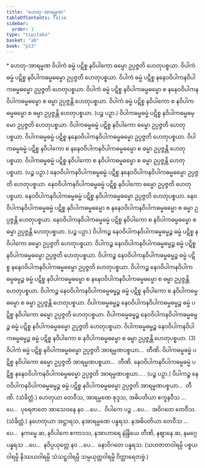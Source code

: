 ```yaml
---
title: "ဟေတု-အာရမ္မဏ"
tableOfContents: false
sidebar:
  order: 1
type: "tipitaka"
basket: "ab"
book: "p13"
---
```



<DynamicBreadcrumb />

<Paragraph type="center" book="p13">
* ဟေတု-အာရမ္မဏ
</Paragraph>

<Division number="17" book="p13" e="ch" v="40" p="179">

<Paragraph number="33" book="p13">
ဝိပါကံ ဓမ္မံ ပဋိစ္စ နဝိပါကော ဓမ္မော ဥပ္ပဇ္ဇတိ ဟေတုပစ္စယာ. ဝိပါကံ ဓမ္မံ ပဋိစ္စ နဝိပါကဓမ္မဓမ္မော ဥပ္ပဇ္ဇတိ ဟေတုပစ္စယာ. ဝိပါကံ ဓမ္မံ ပဋိစ္စ နနေဝဝိပါကနဝိပါကဓမ္မဓမ္မော ဥပ္ပဇ္ဇတိ ဟေတုပစ္စယာ. ဝိပါကံ ဓမ္မံ ပဋိစ္စ နဝိပါကဓမ္မဓမ္မော စ နနေဝဝိပါကနဝိပါကဓမ္မဓမ္မော စ ဓမ္မာ ဥပ္ပဇ္ဇန္တိ ဟေတုပစ္စယာ. ဝိပါကံ ဓမ္မံ ပဋိစ္စ နဝိပါကော စ နဝိပါကဓမ္မဓမ္မော စ ဓမ္မာ ဥပ္ပဇ္ဇန္တိ ဟေတုပစ္စယာ. (ပဉ္စ ပဉှာ.)
</Paragraph>

</Division>
<Division number="18" book="p13" e="ch" v="40" p="179">

<Paragraph number="34" book="p13">
ဝိပါကဓမ္မဓမ္မံ ပဋိစ္စ နဝိပါကဓမ္မဓမ္မော ဥပ္ပဇ္ဇတိ ဟေတုပစ္စယာ. ဝိပါကဓမ္မဓမ္မံ ပဋိစ္စ နဝိပါကော ဓမ္မော ဥပ္ပဇ္ဇတိ ဟေတုပစ္စယာ. ဝိပါကဓမ္မဓမ္မံ ပဋိစ္စ နနေဝဝိပါကနဝိပါကဓမ္မဓမ္မော ဥပ္ပဇ္ဇတိ ဟေတုပစ္စယာ. ဝိပါကဓမ္မဓမ္မံ ပဋိစ္စ နဝိပါကော စ နနေဝဝိပါကနဝိပါကဓမ္မဓမ္မော စ ဓမ္မာ ဥပ္ပဇ္ဇန္တိ ဟေတုပစ္စယာ. ဝိပါကဓမ္မဓမ္မံ ပဋိစ္စ နဝိပါကော စ နဝိပါကဓမ္မဓမ္မော စ ဓမ္မာ ဥပ္ပဇ္ဇန္တိ ဟေတုပစ္စယာ. (ပဉ္စ ပဉှာ.)
</Paragraph>

</Division>
<Division number="19" book="p13" e="ch" v="40" p="180">

<Paragraph number="35" book="p13">
နေဝဝိပါကနဝိပါကဓမ္မဓမ္မံ ပဋိစ္စ နနေဝဝိပါကနဝိပါကဓမ္မဓမ္မော ဥပ္ပဇ္ဇတိ ဟေတုပစ္စယာ. နေဝဝိပါကနဝိပါကဓမ္မဓမ္မံ ပဋိစ္စ နဝိပါကော ဓမ္မော ဥပ္ပဇ္ဇတိ ဟေတုပစ္စယာ. နေဝဝိပါကနဝိပါကဓမ္မဓမ္မံ ပဋိစ္စ နဝိပါကဓမ္မဓမ္မော ဥပ္ပဇ္ဇတိ ဟေတုပစ္စယာ. နေဝဝိပါကနဝိပါကဓမ္မဓမ္မံ ပဋိစ္စ နဝိပါကဓမ္မဓမ္မော စ နနေဝဝိပါကနဝိပါကဓမ္မဓမ္မော စ ဓမ္မာ ဥပ္ပဇ္ဇန္တိ ဟေတုပစ္စယာ. နေဝဝိပါကနဝိပါကဓမ္မဓမ္မံ ပဋိစ္စ နဝိပါကော စ နဝိပါကဓမ္မဓမ္မော စ ဓမ္မာ ဥပ္ပဇ္ဇန္တိ ဟေတုပစ္စယာ. (ပဉ္စ ပဉှာ.)
</Paragraph>

</Division>
<Division number="20" book="p13" e="ch" v="40" p="180">

<Paragraph number="36" book="p13">
ဝိပါကဉ္စ နေဝဝိပါကနဝိပါကဓမ္မဓမ္မဉ္စ ဓမ္မံ ပဋိစ္စ နဝိပါကော ဓမ္မော ဥပ္ပဇ္ဇတိ ဟေတုပစ္စယာ. ဝိပါကဉ္စ နေဝဝိပါကနဝိပါကဓမ္မဓမ္မဉ္စ ဓမ္မံ ပဋိစ္စ နဝိပါကဓမ္မဓမ္မော ဥပ္ပဇ္ဇတိ ဟေတုပစ္စယာ. ဝိပါကဉ္စ နေဝဝိပါကနဝိပါကဓမ္မဓမ္မဉ္စ ဓမ္မံ ပဋိစ္စ နနေဝဝိပါကနဝိပါကဓမ္မဓမ္မော ဥပ္ပဇ္ဇတိ ဟေတုပစ္စယာ. ဝိပါကဉ္စ နေဝဝိပါကနဝိပါကဓမ္မဓမ္မဉ္စ ဓမ္မံ ပဋိစ္စ နဝိပါကဓမ္မဓမ္မော စ နနေဝဝိပါကနဝိပါကဓမ္မဓမ္မော စ ဓမ္မာ ဥပ္ပဇ္ဇန္တိ ဟေတုပစ္စယာ. ဝိပါကဉ္စ နေဝဝိပါကနဝိပါကဓမ္မဓမ္မဉ္စ ဓမ္မံ ပဋိစ္စ နဝိပါကော စ နဝိပါကဓမ္မဓမ္မော စ ဓမ္မာ ဥပ္ပဇ္ဇန္တိ ဟေတုပစ္စယာ.
</Paragraph>

<Paragraph number="37" book="p13">
ဝိပါကဓမ္မဓမ္မဉ္စ နေဝဝိပါကနဝိပါကဓမ္မဓမ္မဉ္စ ဓမ္မံ ပဋိစ္စ နဝိပါကော ဓမ္မော ဥပ္ပဇ္ဇတိ ဟေတုပစ္စယာ. ဝိပါကဓမ္မဓမ္မဉ္စ နေဝဝိပါကနဝိပါကဓမ္မဓမ္မဉ္စ ဓမ္မံ ပဋိစ္စ နဝိပါကဓမ္မဓမ္မော ဥပ္ပဇ္ဇတိ ဟေတုပစ္စယာ. ဝိပါကဓမ္မဓမ္မဉ္စ နေဝဝိပါကနဝိပါကဓမ္မဓမ္မဉ္စ ဓမ္မံ ပဋိစ္စ နဝိပါကော စ နဝိပါကဓမ္မဓမ္မော စ ဓမ္မာ ဥပ္ပဇ္ဇန္တိ ဟေတုပစ္စယာ. (3)
</Paragraph>

</Division>
<Division number="21" book="p13" e="ch" v="40" p="180">

<Paragraph number="38" book="p13">
ဝိပါကံ ဓမ္မံ ပဋိစ္စ နဝိပါကဓမ္မဓမ္မော ဥပ္ပဇ္ဇတိ အာရမ္မဏပစ္စယာ…  တီဏိ.
</Paragraph>

<Paragraph number="39" book="p13">
ဝိပါကဓမ္မဓမ္မံ ပဋိစ္စ နဝိပါကော ဓမ္မော ဥပ္ပဇ္ဇတိ အာရမ္မဏပစ္စယာ…  တီဏိ.
</Paragraph>

<Paragraph number="40" book="p13">
နေဝဝိပါကနဝိပါကဓမ္မဓမ္မံ ပဋိစ္စ နနေဝဝိပါကနဝိပါကဓမ္မဓမ္မော ဥပ္ပဇ္ဇတိ အာရမ္မဏပစ္စယာ… . (ပဉ္စ ပဉှာ.)
</Paragraph>

<Paragraph number="41" book="p13">
ဝိပါကဉ္စ နေဝဝိပါကနဝိပါကဓမ္မဓမ္မဉ္စ ဓမ္မံ ပဋိစ္စ နဝိပါကဓမ္မဓမ္မော ဥပ္ပဇ္ဇတိ အာရမ္မဏပစ္စယာ…  တီဏိ. (သံခိတ္တံ.)
</Paragraph>

</Division>
<Division number="22" book="p13" e="ch" v="40" p="180">

<Paragraph number="42" book="p13">
ဟေတုယာ တေဝီသ, အာရမ္မဏေ စုဒ္ဒသ, အဓိပတိယာ ဧကူနဝီသ …ပေ…  ပုရေဇာတေ အာသေဝနေ နဝ …ပေ…  ဝိပါကေ ပဉ္စ …ပေ…  အဝိဂတေ တေဝီသ. (သံခိတ္တံ.)
</Paragraph>

<Paragraph number="43" book="p13">
နဟေတုယာ အဋ္ဌာရသ, နအာရမ္မဏေ ပန္နရသ. နအဓိပတိယာ တေဝီသ …ပေ…  နကမ္မေ ဆ, နဝိပါကေ ဧကာဒသ, နအာဟာရေ နဲန္ဒြိယေ တီဏိ, နဈာနေ ဆ, နမဂ္ဂေ ပန္နရသ …ပေ…  နဝိပ္ပယုတ္တေ နဝ …ပေ…  နောဝိဂတေ ပန္နရသ.
</Paragraph>

<Paragraph number="44" book="p13">
(သဟဇာတဝါရမ္ပိ ပစ္စယဝါရမ္ပိ နိဿယဝါရမ္ပိ သံသဋ္ဌဝါရမ္ပိ သမ္ပယုတ္တဝါရမ္ပိ ဝိတ္ထာရေတဗ္ဗံ.)
</Paragraph>
</Division>